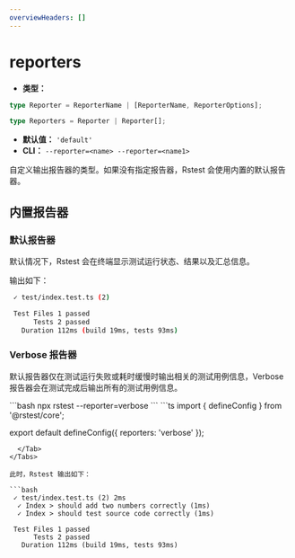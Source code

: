 ```yaml
---
overviewHeaders: []
---
```


# reporters

- **类型：**

```ts
type Reporter = ReporterName | [ReporterName, ReporterOptions];

type Reporters = Reporter | Reporter[];
```

- **默认值：** `'default'`
- **CLI：** `--reporter=<name> --reporter=<name1>`

自定义输出报告器的类型。如果没有指定报告器，Rstest 会使用内置的默认报告器。

## 内置报告器

### 默认报告器

默认情况下，Rstest 会在终端显示测试运行状态、结果以及汇总信息。

输出如下：

```bash
 ✓ test/index.test.ts (2)

 Test Files 1 passed
      Tests 2 passed
   Duration 112ms (build 19ms, tests 93ms)
```

### Verbose 报告器

默认报告器仅在测试运行失败或耗时缓慢时输出相关的测试用例信息，Verbose 报告器会在测试完成后输出所有的测试用例信息。


<Tabs defaultValue='rstest.config.ts'>
  <Tab label="CLI">
  ```bash
  npx rstest --reporter=verbose
  ```
  </Tab>
  <Tab label="rstest.config.ts">
  ```ts
  import { defineConfig } from '@rstest/core';

export default defineConfig({
    reporters: 'verbose'
});
```
  </Tab>
</Tabs>

此时，Rstest 输出如下：

```bash
 ✓ test/index.test.ts (2) 2ms
  ✓ Index > should add two numbers correctly (1ms)
  ✓ Index > should test source code correctly (1ms)

 Test Files 1 passed
      Tests 2 passed
   Duration 112ms (build 19ms, tests 93ms)
```
